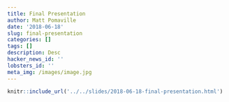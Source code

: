 ```yaml
---
title: Final Presentation
author: Matt Pomaville
date: '2018-06-18'
slug: final-presentation
categories: []
tags: []
description: Desc
hacker_news_id: ''
lobsters_id: ''
meta_img: /images/image.jpg
---
```


```r
knitr::include_url('../../slides/2018-06-18-final-presentation.html')
```